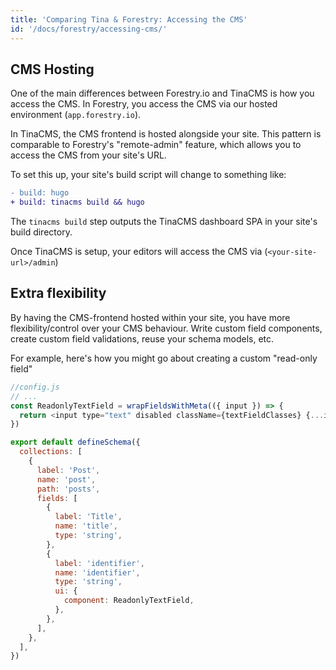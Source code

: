 ```yaml
---
title: 'Comparing Tina & Forestry: Accessing the CMS'
id: '/docs/forestry/accessing-cms/'
---
```


## CMS Hosting

One of the main differences between Forestry.io and TinaCMS is how you access the CMS. In Forestry, you access the CMS via our hosted environment (`app.forestry.io`).

In TinaCMS, the CMS frontend is hosted alongside your site. This pattern is comparable to Forestry's "remote-admin" feature, which allows you to access the CMS from your site's URL.

To set this up, your site's build script will change to something like:

```diff
- build: hugo
+ build: tinacms build && hugo
```

The `tinacms build` step outputs the TinaCMS dashboard SPA in your site's build directory.

Once TinaCMS is setup, your editors will access the CMS via (`<your-site-url>/admin`)

<WebmEmbed embedSrc="/img/docs/forestry-migration/accessing-admin.webm"/>

## Extra flexibility

By having the CMS-frontend hosted within your site, you have more flexibility/control over your CMS behaviour. Write custom field components, create custom field validations, reuse your schema models, etc.

For example, here's how you might go about creating a custom "read-only field"

```js
//config.js
// ...
const ReadonlyTextField = wrapFieldsWithMeta(({ input }) => {
  return <input type="text" disabled className={textFieldClasses} {...input} />
})

export default defineSchema({
  collections: [
    {
      label: 'Post',
      name: 'post',
      path: 'posts',
      fields: [
        {
          label: 'Title',
          name: 'title',
          type: 'string',
        },
        {
          label: 'identifier',
          name: 'identifier',
          type: 'string',
          ui: {
            component: ReadonlyTextField,
          },
        },
      ],
    },
  ],
})
```
